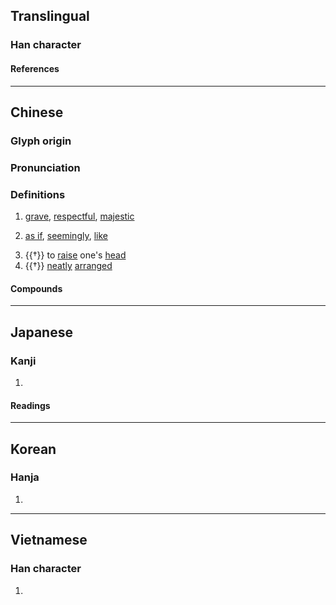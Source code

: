 {{also|俨|𠑊}}
{{character info}}
==Translingual==
{{Han simplified forms|儼|𠑊|俨|ex=y}}

===Han character===
{{Han char|rn=9|rad=人|as=20|sn=22|four=26248|canj=ORRK|ids=⿰亻嚴}}

====References====
{{Han ref|kx=0122.050|dkj=01324|dj=0257.110|hdz=10240.020|uh=513C}}

----

==Chinese==
{{zh-forms|s=俨}}

===Glyph origin===
{{Han etym}}

===Pronunciation===
{{zh-pron
|m=yǎn
|c=jim5
|mn=qz,tw,xm,zz:giám
|mn-t=ngiêm2/ngiam2/ngiang2
|mn-t_note=ngiêm2 - Chaozhou; ngiam2 - Shantou; ngiang2 - Chenghai
|mc=y
|oc=y
|ma=
|cat=a,adv,v
}}

===Definitions===
{{zh-hanzi}}

# {{lb|zh|literary}} [[grave]], [[respectful]], [[majestic]]
# {{lb|zh|literary}} [[as if]], [[seemingly]], [[like]]
# {{†}} to [[raise]] one's [[head]]
# {{†}} [[neatly]] [[arranged]]

====Compounds====
{{zh-der|儼如|儼然|智儼}}

----

==Japanese==

===Kanji===
{{ja-kanji|grade=|rs=人20}}

# {{rfdef|ja|sort=人20}}

====Readings====
{{ja-readings
|on=げん
|kun=おごそか, いかめし.い
}}

----

==Korean==

===Hanja===
{{ko-hanja|엄}}

# {{rfdef|ko|sort=人20}}

----

==Vietnamese==

===Han character===
{{vi-readings|reading=[[nghiễm]]|rs=人20}}

# {{rfdef|vi|sort=人20}}